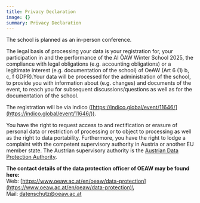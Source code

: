 ```yaml
---
title: Privacy Declaration
image: {}
summary: Privacy Declaration
---
```

The school is planned as an in-person conference.

The legal basis of processing your data is your registration for, your participation in and the performance of the AI ÖAW Winter School 2025, the compliance with legal obligations (e.g. accounting obligations) or a legitimate interest (e.g. documentation of the school) of OeAW (Art 6 (1) b, c, f GDPR).Your data will be processed for the administration of the school, to provide you with information about (e.g. changes) and documents of the event, to reach you for subsequent discussions/questions as well as for the documentation of the school.

The registration will be via indico ([https://indico.global/event/11646/](https://indico.global/event/11646/)).

You have the right to request access to and rectification or erasure of personal data or restriction of processing or to object to processing as well as the right to data portability. Furthermore, you have the right to lodge a complaint with the competent supervisory authority in Austria or another EU member state. The Austrian supervisory authority is the [Austrian Data Protection Authority](https://www.dsb.gv.at/).

**The contact details of the data protection officer of OEAW may be found here:**\
Web: [https://www.oeaw.ac.at/en/oeaw/data-protection](https://www.oeaw.ac.at/en/oeaw/data-protection)\
Mail: [datenschutz@oeaw.ac.at](mailto:datenschutz@oeaw.ac.at)
